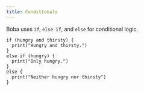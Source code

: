 ```yaml
---
title: Conditionals
---
```


Boba uses `if`, `else if`, and `else` for conditional logic.

```boba
if (hungry and thirsty) {
  print("Hungry and thirsty.")
}
else if (hungry) {
  print("Only hungry.")
}
else {
  print("Neither hungry nor thirsty")
}
